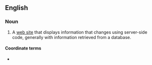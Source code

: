 ==English==

===Noun===
{{en-noun|head=[[dynamic]] [[site]]}}

# {{lb|en|Internet}} A [[web site]] that displays information that changes using server-side code, generally with information retrieved from a database.

====Coordinate terms====
* {{l|en|static site}}